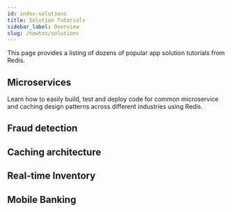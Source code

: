 ```yaml
---
id: index-solutions
title: Solution Tutorials
sidebar_label: Overview
slug: /howtos/solutions
---
```



This page provides a listing of dozens of popular app solution tutorials from Redis.

## Microservices

Learn how to easily build, test and deploy code for common microservice and caching design patterns across different industries using Redis.

<div class="row">
  <div class="col">
    <RedisCard
      title="CQRS Pattern"
      description="How to build an e-commerce app using Redis with the CQRS Pattern"
      page="/howtos/solutions/microservices/cqrs"
    />
  </div>

<div class="col">
  <RedisCard
    title="Interservice Communication"
    description="Microservices Communication with Redis streams"
    page="/howtos/solutions/microservices/interservice-communication"
  />
</div>

</div>

<div class="row">
 <div class="col">
  <RedisCard
    title="Query Caching Pattern"
    description="How to use Redis for Query Caching"
    page="/howtos/solutions/microservices/caching"
  />
</div>

<div class="col">
  <RedisCard
    title="API Gateway Caching"
    description="How to use Redis for API Gateway Caching"
    page="/howtos/solutions/microservices/api-gateway-caching"
  />
</div>

</div>

## Fraud detection

<div class="row">
 <div class="col">
  <RedisCard
    title="Digital Identity Validation"
    description="How to Handle Digital Identity Validation Using Redis"
    page="/howtos/solutions/fraud-detection/digital-identity-validation"
  />
</div>

<div class="col">
  <RedisCard
    title="Transaction Risk Scoring"
    description="How to use Redis for Transaction risk scoring"
    page="/howtos/solutions/fraud-detection/transaction-risk-scoring"
  />
</div>

</div>

## Caching architecture

<div class="row">
 <div class="col">
  <RedisCard
    title="Write Behind Caching"
    description="How to use Redis for Write-behind Caching"
    page="/howtos/solutions/caching-architecture/write-behind"
  />
</div>

<div class="col">
  <RedisCard
    title="Write Through caching"
    description="How to use Redis for Write through caching strategy"
    page="/howtos/solutions/caching-architecture/write-through"
  />
</div>

</div>

<div class="row">
 <div class="col">
  <RedisCard
    title="Cache Prefetching"
    description="How to use Redis for Cache Prefetching Strategy"
    page="/howtos/solutions/caching-architecture/cache-prefetching"
  />
</div>

<div class="col">
  <RedisCard
    title="Cache Aside (Query Caching)"
    description="How to use Redis for Cache-aside"
    page="/howtos/solutions/microservices/caching"
  />
</div>

</div>

## Real-time Inventory

<div class="row">
 <div class="col">
  <RedisCard
    title="Available to Promise"
    description="Available to Promise in Real-time Inventory Using Redis"
    page="/howtos/solutions/real-time-inventory/available-to-promise"
  />
</div>

<div class="col">
  <RedisCard
    title="Real-time Local Inventory Search (GeoSpatial)"
    description="Real-time Local Inventory Search Using Redis"
    page="/howtos/solutions/real-time-inventory/local-inventory-search"
  />
</div>

</div>

## Mobile Banking

<div class="row">
 <div class="col">
  <RedisCard
    title="Authentication and Session Storage"
    description="Mobile Banking Authentication and Session Storage Using Redis"
    page="/howtos/solutions/mobile-banking/session-management"
  />
</div>

<div class="col">
  <RedisCard
    title="Account Dashboard"
    description="Mobile Banking Account Dashboard Using Redis"
    page="/howtos/solutions/mobile-banking/account-dashboard"
  />
</div>

</div>
